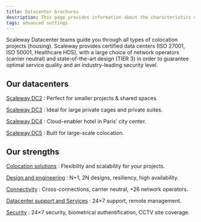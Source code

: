 ```yaml
---
title: Datacenter brochures
description: This page provides information about the characteristics of our datacenters.
tags: advanced settings
---
```


Scaleway Datacenter teams guide you through all types of colocation projects (housing). Scaleway provides certified data centers (ISO 27001, ISO 50001, Healthcare HDS), with a large choice of network operators (carrier neutral) and state-of-the-art design (TIER 3) in order to guarantee optimal service quality and an industry-leading security level.

## Our datacenters

[Scaleway DC2](assets/scaleway-dc2.pdf)
: Perfect for smaller projects & shared spaces. 

[Scaleway DC3](assets/scaleway-dc3.pdf)
: Ideal for large private cages and private suites. 

[Scaleway DC4](assets/scaleway-dc4.pdf)
: Cloud-enabler hotel in Paris’ city center.

[Scaleway DC5](assets/DC5-Corporate-Brochure-V1.pdf)
: Built for large-scale colocation. 

## Our strengths 

[Colocation solutions](assets/scaleway-colocation.pdf)
: Flexibility and scalability for your projects.

[Design and engineering](assets/scaleway-dc-designs.pdf)
: N+1, 2N designs, resiliency, high availability.

[Connectivity](assets/scaleway-connectivity.pdf)
: Cross-connections, carrier neutral, +26 network operators.

[Datacenter support and Services](assets/scaleway-dc-support-services.pdf)
: 24×7 support, remote management.

[Security](assets/scaleway-dc-security.pdf)
: 24×7 security, biometrical authentification, CCTV site coverage.






